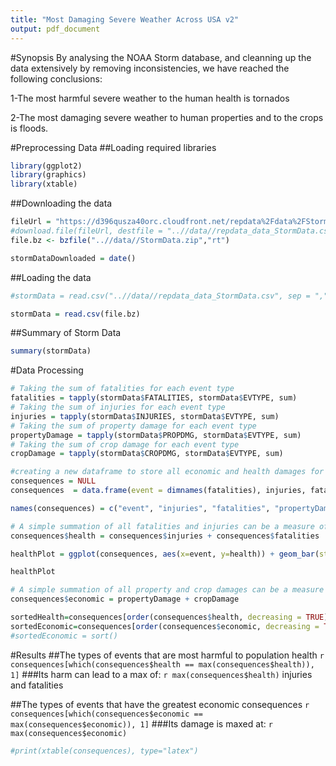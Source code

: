 ```yaml
---
title: "Most Damaging Severe Weather Across USA v2"
output: pdf_document
---
```


#Synopsis
By analysing the NOAA Storm database, and cleanning up the data extensively by removing inconsistencies, we have reached the following conclusions:

  1-The most harmful severe weather to the human health is tornados
  
  2-The most damaging severe weather to human properties and to the crops is floods.

#Preprocessing Data
##Loading required libraries
```r
library(ggplot2)
library(graphics)
library(xtable)
```

##Downloading the data
```r
fileUrl = "https://d396qusza40orc.cloudfront.net/repdata%2Fdata%2FStormData.csv.bz2"
#download.file(fileUrl, destfile = "..//data//repdata_data_StormData.csv.bz2", method = "auto")
file.bz <- bzfile("..//data//StormData.zip","rt")  

stormDataDownloaded = date()
```

##Loading the data

```r
#stormData = read.csv("..//data//repdata_data_StormData.csv", sep = ",")

stormData = read.csv(file.bz)
```

##Summary of Storm Data
```r
summary(stormData)
```

#Data Processing
```r
# Taking the sum of fatalities for each event type
fatalities = tapply(stormData$FATALITIES, stormData$EVTYPE, sum)
# Taking the sum of injuries for each event type
injuries = tapply(stormData$INJURIES, stormData$EVTYPE, sum)
# Taking the sum of property damage for each event type
propertyDamage = tapply(stormData$PROPDMG, stormData$EVTYPE, sum)
# Taking the sum of crop damage for each event type
cropDamage = tapply(stormData$CROPDMG, stormData$EVTYPE, sum)

#creating a new dataframe to store all economic and health damages for each type
consequences = NULL
consequences  = data.frame(event = dimnames(fatalities), injuries, fatalities, propertyDamage, cropDamage)

names(consequences) = c("event", "injuries", "fatalities", "propertyDamage", "cropDamage")

# A simple summation of all fatalities and injuries can be a measure of how harmful the event is
consequences$health = consequences$injuries + consequences$fatalities

healthPlot = ggplot(consequences, aes(x=event, y=health)) + geom_bar(stat="identity")

healthPlot

# A simple summation of all property and crop damages can be a measure of how damaging the event is
consequences$economic = propertyDamage + cropDamage
```

```r
sortedHealth=consequences[order(consequences$health, decreasing = TRUE),c(1,2,3,6)]
sortedEconomic=consequences[order(consequences$economic, decreasing = TRUE),c(1,4,5,7)]
#sortedEconomic = sort()
```

#Results
##The types of events that are most harmful to population health
`r consequences[which(consequences$health == max(consequences$health)), 1]`
###Its harm can lead to a max of:
`r max(consequences$health) ` injuries and fatalities

##The types of events that have the greatest economic consequences
`r consequences[which(consequences$economic == max(consequences$economic)), 1]`
###Its damage is maxed at: `r max(consequences$economic) `

```r
#print(xtable(consequences), type="latex")

```


```r

```


